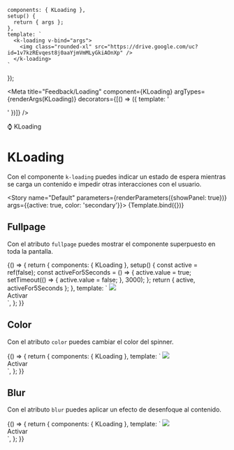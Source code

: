 
    components: { KLoading },
    setup() {
      return { args };
    },
    template: `
      <k-loading v-bind="args">
        <img class="rounded-xl" src="https://drive.google.com/uc?id=1v7kzREvqest8j0aaYjmVmMLyGkiAOnXp" />
      </k-loading>
    `
});

<Meta title="Feedback/Loading" component={KLoading} argTypes={renderArgs(KLoading)} decorators={[() => ({ template: '<div class="flex items-center justify-center p-10"><story /></div>' })]} />

<SHead image="https://i.giphy.com/u2wg2uXJbHzkXkPphr.gif">⌚ KLoading</SHead>

# KLoading
Con el componente `k-loading` puedes indicar un estado de espera mientras se carga un contenido e impedir otras interacciones con el usuario.

<Story name="Default" parameters={renderParameters({showPanel: true})} args={{active: true, color: 'secondary'}}>
  {Template.bind({})}
</Story>

## **Fullpage**
Con el atributo `fullpage` puedes mostrar el componente superpuesto en toda la pantalla.

<Canvas>
  <Story name="Fullpage" argTypes={renderArgs(KLoading, {}, true)} parameters={renderParameters({showPanel: false})}>
    {() => {
      return {
        components: { KLoading },
        setup() {
          const active = ref(false);
          const activeFor5Seconds = () => {
            active.value = true;
            setTimeout(() => {
              active.value = false;
            }, 3000);
          };
          return { active, activeFor5Seconds };
        },
        template: `
          <k-loading fullpage :active="active">
            <img class="rounded-xl" src="https://drive.google.com/uc?id=1v7kzREvqest8j0aaYjmVmMLyGkiAOnXp" />
            <div class="flex justify-center mt-4">
              <k-button @click="activeFor5Seconds()">Activar</k-button>
            </div>
          </k-loading>
        `,
      };
    }}
  </Story>
</Canvas>

## **Color**
Con el atributo `color` puedes cambiar el color del spinner.

<Canvas>
  <Story name="Color (BETA)" argTypes={renderArgs(KLoading, {}, true)} parameters={renderParameters({showPanel: false})}>
    {() => {
      return {
        components: { KLoading },
        template: `
          <k-loading :active="true" color="warning">
            <img class="rounded-xl" src="https://drive.google.com/uc?id=1v7kzREvqest8j0aaYjmVmMLyGkiAOnXp" />
            <div class="flex justify-center mt-4">
              <k-button @click="activeFor5Seconds()">Activar</k-button>
            </div>
          </k-loading>
        `,
      };
    }}
  </Story>
</Canvas>

## **Blur**
Con el atributo `blur` puedes aplicar un efecto de desenfoque al contenido.

<Canvas>
  <Story name="Blur (BETA)" argTypes={renderArgs(KLoading, {}, true)} parameters={renderParameters({showPanel: false})}>
    {() => {
      return {
        components: { KLoading },
        template: `
          <k-loading :active="true" :blur="20">
            <img class="rounded-xl" src="https://drive.google.com/uc?id=1v7kzREvqest8j0aaYjmVmMLyGkiAOnXp" />
            <div class="flex justify-center mt-4">
              <k-button @click="activeFor5Seconds()">Activar</k-button>
            </div>
          </k-loading>
        `,
      };
    }}
  </Story>
</Canvas>

<ArgsTable story="Default" />

